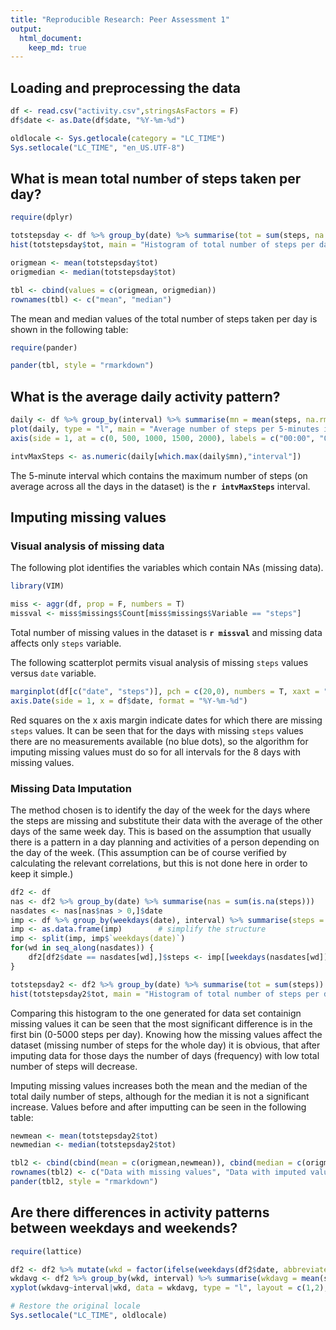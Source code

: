 ```yaml
---
title: "Reproducible Research: Peer Assessment 1"
output: 
  html_document:
    keep_md: true
---
```

  
  
  
## Loading and preprocessing the data

```r
df <- read.csv("activity.csv",stringsAsFactors = F)
df$date <- as.Date(df$date, "%Y-%m-%d")

oldlocale <- Sys.getlocale(category = "LC_TIME")
Sys.setlocale("LC_TIME", "en_US.UTF-8")
```
  
  
  
## What is mean total number of steps taken per day?

```r
require(dplyr)

totstepsday <- df %>% group_by(date) %>% summarise(tot = sum(steps, na.rm = T)) %>% select(tot)
hist(totstepsday$tot, main = "Histogram of total number of steps per day", xlab = "Total number of steps per day")

origmean <- mean(totstepsday$tot)
origmedian <- median(totstepsday$tot)

tbl <- cbind(values = c(origmean, origmedian))
rownames(tbl) <- c("mean", "median")
```

The mean and median values of the total number of steps taken per day is shown in the following table:

```r
require(pander)

pander(tbl, style = "rmarkdown")
```

  
  
  
## What is the average daily activity pattern?

```r
daily <- df %>% group_by(interval) %>% summarise(mn = mean(steps, na.rm = T))
plot(daily, type = "l", main = "Average number of steps per 5-minutes inverval", xaxt = "n", ylab = "Average number of steps")
axis(side = 1, at = c(0, 500, 1000, 1500, 2000), labels = c("00:00", "05:00", "10:00", "15:00", "20:00"))

intvMaxSteps <- as.numeric(daily[which.max(daily$mn),"interval"])
```

The 5-minute interval which contains the maximum number of steps (on average across all the days in the dataset) is the **`r intvMaxSteps`** interval.
  
  
  
## Imputing missing values
  
  
### Visual analysis of missing data

The following plot identifies the variables which contain NAs (missing data).

```r
library(VIM)

miss <- aggr(df, prop = F, numbers = T)
missval <- miss$missings$Count[miss$missings$Variable == "steps"]
```

Total number of missing values in the dataset is **`r missval`** and missing data affects only `steps` variable. 

The following scatterplot permits visual analysis of missing `steps` values versus `date` variable.
```r
marginplot(df[c("date", "steps")], pch = c(20,0), numbers = T, xaxt = "n", alpha = .2)
axis.Date(side = 1, x = df$date, format = "%Y-%m-%d")
```

Red squares on the x axis margin indicate dates for which there are missing `steps` values. It can be seen that for the days with missing `steps` values there are no measurements available (no blue dots), so the algorithm for imputing missing values must do so for all intervals for the 8 days with missing values.
  
  
### Missing Data Imputation

The method chosen is to identify the day of the week for the days where the steps are missing and substitute their data with the average of the other days of the same week day. This is based on the assumption that usually there is a pattern in a day planning and activities of a person depending on the day of the week. (This assumption can be of course verified by calculating the relevant correlations, but this is not done here in order to keep it simple.)

```r
df2 <- df
nas <- df2 %>% group_by(date) %>% summarise(nas = sum(is.na(steps)))
nasdates <- nas[nas$nas > 0,]$date
imp <- df %>% group_by(weekdays(date), interval) %>% summarise(steps = mean(steps, na.rm = T))
imp <- as.data.frame(imp)        # simplify the structure
imp <- split(imp, imp$`weekdays(date)`)
for(wd in seq_along(nasdates)) {
    df2[df2$date == nasdates[wd],]$steps <- imp[[weekdays(nasdates[wd])]]$steps
}

totstepsday2 <- df2 %>% group_by(date) %>% summarise(tot = sum(steps)) %>% select(tot)
hist(totstepsday2$tot, main = "Histogram of total number of steps per day", xlab = "Total number of steps per day")
```

Comparing this histogram to the one generated for data set containign missing values it can be seen that the most significant difference is in the first bin (0-5000 steps per day). Knowing how the missing values affect the dataset (missing number of steps for the whole day) it is obvious, that after imputing data for those days the number of days (frequency) with low total number of steps will decrease.

Imputing missing values increases both the mean and the median of the total daily number of steps, although for the median it is not a significant increase. Values before and after imputting can be seen in the following table:

```r
newmean <- mean(totstepsday2$tot)
newmedian <- median(totstepsday2$tot)

tbl2 <- cbind(cbind(mean = c(origmean,newmean)), cbind(median = c(origmedian, newmedian)))
rownames(tbl2) <- c("Data with missing values", "Data with imputed values")
pander(tbl2, style = "rmarkdown")
```

  
  
  
## Are there differences in activity patterns between weekdays and weekends?

```r
require(lattice)

df2 <- df2 %>% mutate(wkd = factor(ifelse(weekdays(df2$date, abbreviate = T) == "Sat" | weekdays(df2$date, abbreviate = T) == "Sun", "weekend", "weekday"), levels = c("weekday","weekend"), labels = c("weekday","weekend")))
wkdavg <- df2 %>% group_by(wkd, interval) %>% summarise(wkdavg = mean(steps))
xyplot(wkdavg~interval|wkd, data = wkdavg, type = "l", layout = c(1,2), ylab = "Number of steps", xlab = "Interval", scales = list(x = list(at = c(0, 500, 1000, 1500, 2000), labels = c("00:00", "05:00", "10:00", "15:00", "20:00"))))
```

```r
# Restore the original locale
Sys.setlocale("LC_TIME", oldlocale)
```
